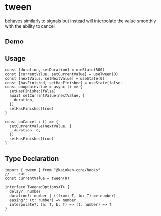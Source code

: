 
# tween

behaves similarly to signals but instead will interpolate the value smoothly with the ability to cancel

## Demo

<UseTweenExample />

## Usage

```tsx
const [duration, setDuration] = useState(500)
const [currentValue, setCurrentValue] = useTween(0)
const [nextValue, setNextValue] = useState(0)
const [hasFinished, setHasFinished] = useState(false)
const onUpdateValue = async () => {
  setHasFinished(false)
  await setCurrentValue(nextValue, {
    duration,
  })
  setHasFinished(true)
}

const onCancel = () => {
  setCurrentValue(nextValue, {
    duration: 0,
  })
  setHasFinished(true)
}
```

## Type Declaration

```tsx twoslash
import { tween } from "@kaioken-core/hooks"
// ---cut---
const currentValue = tween(0)

interface TweenedOptions<T> {
  delay?: number
  duration?: number | ((from: T, to: T) => number)
  easing?: (t: number) => number
  interpolate?: (a: T, b: T) => (t: number) => T
}
```
